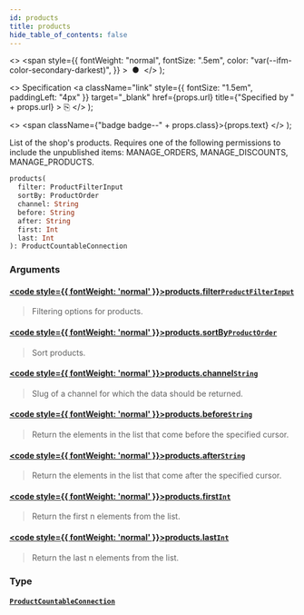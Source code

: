 ```yaml
---
id: products
title: products
hide_table_of_contents: false
---
```


  <>
    <span
      style={{
        fontWeight: "normal",
        fontSize: ".5em",
        color: "var(--ifm-color-secondary-darkest)",
      }}
    >
      &nbsp;●&nbsp;
    </span>
  </>
);

  <>
    Specification
    <a
      className="link"
      style={{ fontSize: "1.5em", paddingLeft: "4px" }}
      target="\_blank"
      href={props.url}
      title={"Specified by " + props.url}
    >
      ⎘
    </a>
  </>
);

  <>
    <span className={"badge badge--" + props.class}>{props.text}</span>
  </>
);

List of the shop's products. Requires one of the following permissions to include the unpublished items: MANAGE_ORDERS, MANAGE_DISCOUNTS, MANAGE_PRODUCTS.

```graphql
products(
  filter: ProductFilterInput
  sortBy: ProductOrder
  channel: String
  before: String
  after: String
  first: Int
  last: Int
): ProductCountableConnection
```

### Arguments

#### [<code style={{ fontWeight: 'normal' }}>products.<b>filter</b></code>](#)<Bullet />[`ProductFilterInput`](../../api-reference/products/inputs/product-filter-input) <Badge class="secondary" text="input"/> <Badge class="secondary" text="products"/>

> Filtering options for products.

#### [<code style={{ fontWeight: 'normal' }}>products.<b>sortBy</b></code>](#)<Bullet />[`ProductOrder`](../../api-reference/products/inputs/product-order) <Badge class="secondary" text="input"/> <Badge class="secondary" text="products"/>

> Sort products.

#### [<code style={{ fontWeight: 'normal' }}>products.<b>channel</b></code>](#)<Bullet />[`String`](../../api-reference/miscellaneous/scalars/string) <Badge class="secondary" text="scalar"/> <Badge class="secondary" text="miscellaneous"/>

> Slug of a channel for which the data should be returned.

#### [<code style={{ fontWeight: 'normal' }}>products.<b>before</b></code>](#)<Bullet />[`String`](../../api-reference/miscellaneous/scalars/string) <Badge class="secondary" text="scalar"/> <Badge class="secondary" text="miscellaneous"/>

> Return the elements in the list that come before the specified cursor.

#### [<code style={{ fontWeight: 'normal' }}>products.<b>after</b></code>](#)<Bullet />[`String`](../../api-reference/miscellaneous/scalars/string) <Badge class="secondary" text="scalar"/> <Badge class="secondary" text="miscellaneous"/>

> Return the elements in the list that come after the specified cursor.

#### [<code style={{ fontWeight: 'normal' }}>products.<b>first</b></code>](#)<Bullet />[`Int`](../../api-reference/miscellaneous/scalars/int) <Badge class="secondary" text="scalar"/> <Badge class="secondary" text="miscellaneous"/>

> Return the first n elements from the list.

#### [<code style={{ fontWeight: 'normal' }}>products.<b>last</b></code>](#)<Bullet />[`Int`](../../api-reference/miscellaneous/scalars/int) <Badge class="secondary" text="scalar"/> <Badge class="secondary" text="miscellaneous"/>

> Return the last n elements from the list.

### Type

#### [`ProductCountableConnection`](../../api-reference/miscellaneous/objects/product-countable-connection) <Badge class="secondary" text="object"/> <Badge class="secondary" text="miscellaneous"/>

>
